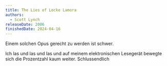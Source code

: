```yaml
---
title: The Lies of Locke Lamora
authors:
  - Scott Lynch
releaseDate: 2006
finishedDate: 2024-04-16
---
```


<BookHeading frontmatter={frontmatter} />

Einem solchen Opus gerecht zu werden ist schwer.

Ich las und las und las und auf meinem elektronischen Lesegerät bewegte sich die Prozentzahl kaum weiter. Schlussendlich
